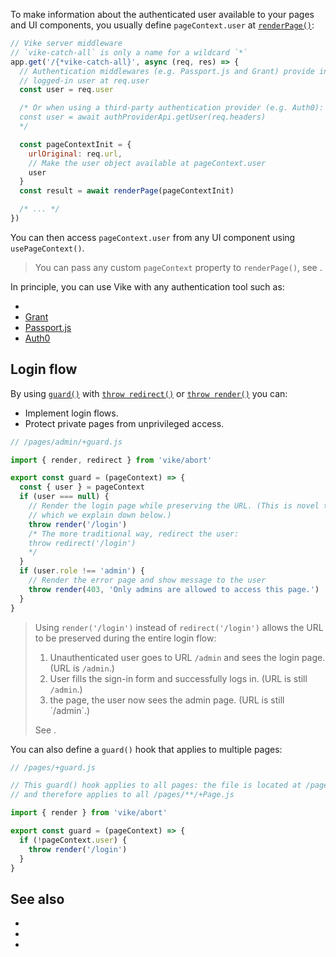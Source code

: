 
To make information about the authenticated user available to your pages and UI components, you usually define `pageContext.user` at [`renderPage()`](/renderPage):

```js
// Vike server middleware
// `vike-catch-all` is only a name for a wildcard `*`
app.get('/{*vike-catch-all}', async (req, res) => {
  // Authentication middlewares (e.g. Passport.js and Grant) provide information about the
  // logged-in user at req.user
  const user = req.user

  /* Or when using a third-party authentication provider (e.g. Auth0):
  const user = await authProviderApi.getUser(req.headers)
  */

  const pageContextInit = {
    urlOriginal: req.url,
    // Make the user object available at pageContext.user
    user
  }
  const result = await renderPage(pageContextInit)

  /* ... */
})
```

You can then access `pageContext.user` from any UI component using <Link href="/usePageContext" >`usePageContext()`</Link>.

> You can pass any custom `pageContext` property to `renderPage()`, see <Link href="/pageContext#custom" />.

In principle, you can use Vike with any authentication tool such as:
- <Link text="Auth.js" href="/Auth.js" />
- [Grant](https://github.com/simov/grant)
- [Passport.js](https://github.com/jaredhanson/passport)
- [Auth0](https://auth0.com/)


## Login flow

By using [`guard()`](/guard) with [`throw redirect()`](/redirect) or [`throw render()`](/render) you can:
 - Implement login flows.
 - Protect private pages from unprivileged access.

```js
// /pages/admin/+guard.js

import { render, redirect } from 'vike/abort'

export const guard = (pageContext) => {
  const { user } = pageContext
  if (user === null) {
    // Render the login page while preserving the URL. (This is novel technique
    // which we explain down below.)
    throw render('/login')
    /* The more traditional way, redirect the user:
    throw redirect('/login')
    */
  }
  if (user.role !== 'admin') {
    // Render the error page and show message to the user
    throw render(403, 'Only admins are allowed to access this page.')
  }
}
```

> Using `render('/login')` instead of `redirect('/login')` allows the URL to be preserved during the entire login flow:
>  1. Unauthenticated user goes to URL `/admin` and sees the login page. (URL is `/admin`.)
>  2. User fills the sign-in form and successfully logs in. (URL is still `/admin`.)
>  3. <Link text="Reload" href="/reload" /> the page, the user now sees the admin page. (URL is still `/admin`.)
>
> See <RepoLink text="example" path="/examples/auth/" />.

You can also define a `guard()` hook that applies to multiple pages:

```js
// /pages/+guard.js

// This guard() hook applies to all pages: the file is located at /pages/+guard.js
// and therefore applies to all /pages/**/+Page.js

import { render } from 'vike/abort'

export const guard = (pageContext) => {
  if (!pageContext.user) {
    throw render('/login')
  }
}
```

## See also

- <Link href="/guard" />
- <Link href="/redirect" />
- <Link href="/render" />
